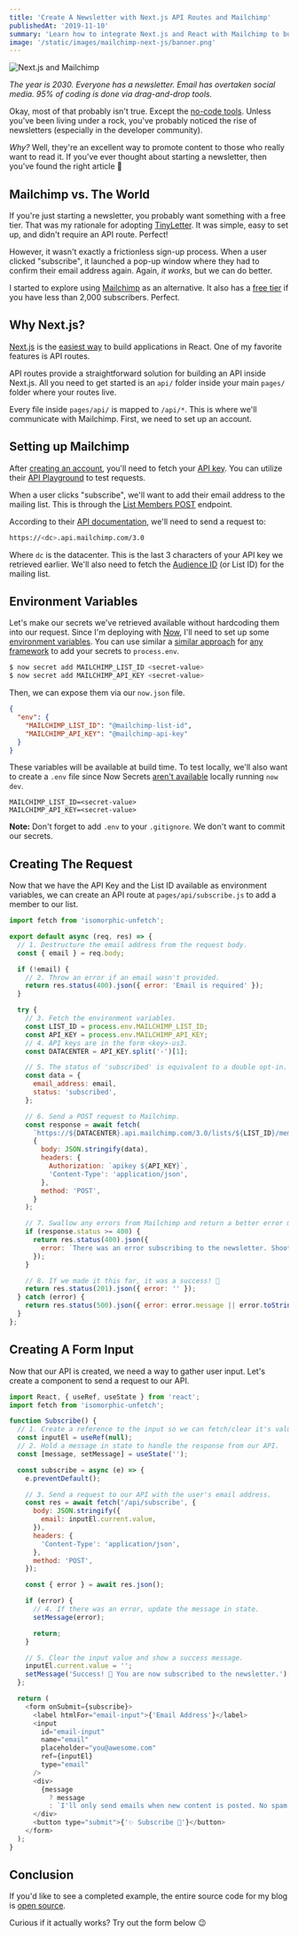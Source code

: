 ```yaml
---
title: 'Create A Newsletter with Next.js API Routes and Mailchimp'
publishedAt: '2019-11-10'
summary: 'Learn how to integrate Next.js and React with Mailchimp to build a newsletter subscription form.'
image: '/static/images/mailchimp-next-js/banner.png'
---
```


![Next.js and Mailchimp](/static/images/mailchimp-next-js/banner.png)

_The year is 2030. Everyone has a newsletter. Email has overtaken social media. 95% of coding is done via drag-and-drop tools._

Okay, most of that probably isn't true. Except the [no-code tools](https://webflow.com/).
Unless you've been living under a rock, you've probably noticed the rise of newsletters (especially in the developer community).

_Why?_ Well, they're an excellent way to promote content to those who really want to read it. If you've ever thought about starting a newsletter, then you've found the right article 🎉

## Mailchimp vs. The World

If you're just starting a newsletter, you probably want something with a free tier.
That was my rationale for adopting [TinyLetter](https://tinyletter.com/). It was simple, easy to set up, and didn't require an API route. Perfect!

However, it wasn't exactly a frictionless sign-up process. When a user clicked "subscribe", it launched a pop-up window where they had to confirm their email address again.
Again, _it works_, but we can do better.

I started to explore using [Mailchimp](https://mailchimp.com/) as an alternative. It also has a [free tier](https://mailchimp.com/pricing/) if you have less than 2,000 subscribers. Perfect.

## Why Next.js?

[Next.js](https://nextjs.org/) is the [easiest way](https://masteringnextjs.com/learn-next-js) to build applications in React. One of my favorite features is API routes.

API routes provide a straightforward solution for building an API inside Next.js.
All you need to get started is an `api/` folder inside your main `pages/` folder where your routes live.

Every file inside `pages/api/` is mapped to `/api/*`. This is where we'll communicate with Mailchimp.
First, we need to set up an account.

## Setting up Mailchimp

After [creating an account](https://mailchimp.com/help/create-an-account/), you'll need to fetch your [API key](https://mailchimp.com/help/about-api-keys/#find+or+generate+your+api+key). You can utilize their [API Playground](https://us1.api.mailchimp.com/playground/?_ga=2.231663199.1180055433.1567349670-195619933.1565803046) to test requests.

When a user clicks "subscribe", we'll want to add their email address to the mailing list. This is through the [List Members POST](https://developer.mailchimp.com/documentation/mailchimp/reference/lists/members/#create-post_lists_list_id_members) endpoint.

According to their [API documentation](https://developer.mailchimp.com/documentation/mailchimp/guides/get-started-with-mailchimp-api-3/), we'll need to send a request to:

```bash
https://<dc>.api.mailchimp.com/3.0
```

Where `dc` is the datacenter. This is the last 3 characters of your API key we retrieved earlier. We'll also need to fetch the [Audience ID](https://mailchimp.com/help/find-audience-id/) (or List ID) for the mailing list.

## Environment Variables

Let's make our secrets we've retrieved available without hardcoding them into our request. Since I'm deploying with [Now](https://zeit.co), I'll need to set up some [environment variables](https://zeit.co/docs/v2/build-step#using-environment-variables-and-secrets).
You can use similar a [similar approach](https://create-react-app.dev/docs/adding-custom-environment-variables) for [any framework](https://www.gatsbyjs.org/docs/environment-variables/) to add your secrets to `process.env`.

```bash
$ now secret add MAILCHIMP_LIST_ID <secret-value>
$ now secret add MAILCHIMP_API_KEY <secret-value>
```

Then, we can expose them via our `now.json` file.

```json:now.json
{
  "env": {
    "MAILCHIMP_LIST_ID": "@mailchimp-list-id",
    "MAILCHIMP_API_KEY": "@mailchimp-api-key"
  }
}
```

These variables will be available at build time. To test locally, we'll also want to create a `.env` file since Now Secrets [aren't available](https://zeit.co/docs/v2/serverless-functions/env-and-secrets/) locally running `now dev`.

```bash:.env
MAILCHIMP_LIST_ID=<secret-value>
MAILCHIMP_API_KEY=<secret-value>
```

**Note:** Don't forget to add `.env` to your `.gitignore`. We don't want to commit our secrets.

## Creating The Request

Now that we have the API Key and the List ID available as environment variables, we can create an API route at `pages/api/subscribe.js` to add a member to our list.

```js:pages/api/subscribe.js
import fetch from 'isomorphic-unfetch';

export default async (req, res) => {
  // 1. Destructure the email address from the request body.
  const { email } = req.body;

  if (!email) {
    // 2. Throw an error if an email wasn't provided.
    return res.status(400).json({ error: 'Email is required' });
  }

  try {
    // 3. Fetch the environment variables.
    const LIST_ID = process.env.MAILCHIMP_LIST_ID;
    const API_KEY = process.env.MAILCHIMP_API_KEY;
    // 4. API keys are in the form <key>-us3.
    const DATACENTER = API_KEY.split('-')[1];

    // 5. The status of 'subscribed' is equivalent to a double opt-in.
    const data = {
      email_address: email,
      status: 'subscribed',
    };

    // 6. Send a POST request to Mailchimp.
    const response = await fetch(
      `https://${DATACENTER}.api.mailchimp.com/3.0/lists/${LIST_ID}/members`,
      {
        body: JSON.stringify(data),
        headers: {
          Authorization: `apikey ${API_KEY}`,
          'Content-Type': 'application/json',
        },
        method: 'POST',
      }
    );

    // 7. Swallow any errors from Mailchimp and return a better error message.
    if (response.status >= 400) {
      return res.status(400).json({
        error: `There was an error subscribing to the newsletter. Shoot me an email at [me@leerob.io] and I'll add you to the list.`,
      });
    }

    // 8. If we made it this far, it was a success! 🎉
    return res.status(201).json({ error: '' });
  } catch (error) {
    return res.status(500).json({ error: error.message || error.toString() });
  }
};
```

## Creating A Form Input

Now that our API is created, we need a way to gather user input. Let's create a component to send a request to our API.

```js:components/Subscribe.js
import React, { useRef, useState } from 'react';
import fetch from 'isomorphic-unfetch';

function Subscribe() {
  // 1. Create a reference to the input so we can fetch/clear it's value.
  const inputEl = useRef(null);
  // 2. Hold a message in state to handle the response from our API.
  const [message, setMessage] = useState('');

  const subscribe = async (e) => {
    e.preventDefault();

    // 3. Send a request to our API with the user's email address.
    const res = await fetch('/api/subscribe', {
      body: JSON.stringify({
        email: inputEl.current.value,
      }),
      headers: {
        'Content-Type': 'application/json',
      },
      method: 'POST',
    });

    const { error } = await res.json();

    if (error) {
      // 4. If there was an error, update the message in state.
      setMessage(error);

      return;
    }

    // 5. Clear the input value and show a success message.
    inputEl.current.value = '';
    setMessage('Success! 🎉 You are now subscribed to the newsletter.');
  };

  return (
    <form onSubmit={subscribe}>
      <label htmlFor="email-input">{'Email Address'}</label>
      <input
        id="email-input"
        name="email"
        placeholder="you@awesome.com"
        ref={inputEl}
        type="email"
      />
      <div>
        {message
          ? message
          : `I'll only send emails when new content is posted. No spam.`}
      </div>
      <button type="submit">{'✨ Subscribe 💌'}</button>
    </form>
  );
}
```

## Conclusion

If you'd like to see a completed example, the entire source code for my blog is [open source](https://github.com/leerob/leerob.io).

Curious if it actually works? Try out the form below 😉
